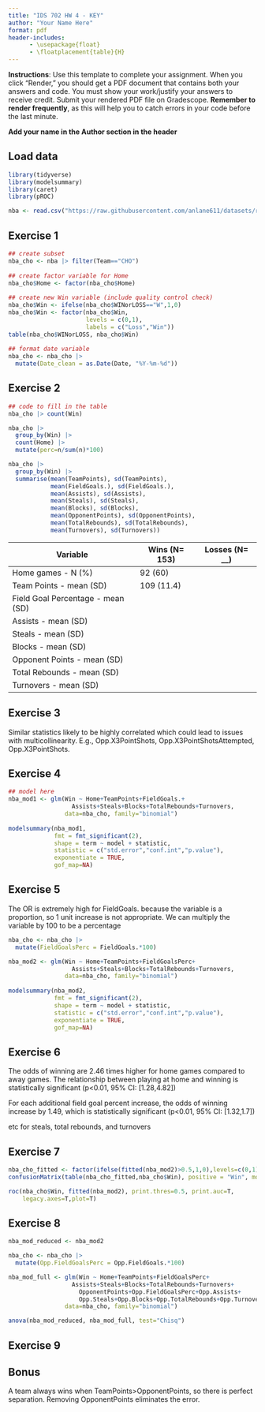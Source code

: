 ```yaml
---
title: "IDS 702 HW 4 - KEY"
author: "Your Name Here"
format: pdf
header-includes:
      - \usepackage{float}
      - \floatplacement{table}{H}
---
```


**Instructions**: Use this template to complete your assignment. When you click "Render," you should get a PDF document that contains both your answers and code. You must show your work/justify your answers to receive credit. Submit your rendered PDF file on Gradescope. **Remember to render frequently**, as this will help you to catch errors in your code before the last minute.

**Add your name in the Author section in the header**

## Load data

```r
library(tidyverse)
library(modelsummary)
library(caret)
library(pROC)

nba <- read.csv("https://raw.githubusercontent.com/anlane611/datasets/refs/heads/main/nba_games_stats.csv")
```

## Exercise 1

```r
## create subset
nba_cho <- nba |> filter(Team=="CHO")
  
## create factor variable for Home
nba_cho$Home <- factor(nba_cho$Home)
  
## create new Win variable (include quality control check)
nba_cho$Win <- ifelse(nba_cho$WINorLOSS=="W",1,0)
nba_cho$Win <- factor(nba_cho$Win, 
                      levels = c(0,1),
                      labels = c("Loss","Win"))
table(nba_cho$WINorLOSS, nba_cho$Win)
  
## format date variable
nba_cho <- nba_cho |>
  mutate(Date_clean = as.Date(Date, "%Y-%m-%d"))
```

## Exercise 2

```r
## code to fill in the table
nba_cho |> count(Win)

nba_cho |> 
  group_by(Win) |> 
  count(Home) |> 
  mutate(perc=n/sum(n)*100)

nba_cho |>
  group_by(Win) |>
  summarise(mean(TeamPoints), sd(TeamPoints),
            mean(FieldGoals.), sd(FieldGoals.),
            mean(Assists), sd(Assists),
            mean(Steals), sd(Steals),
            mean(Blocks), sd(Blocks),
            mean(OpponentPoints), sd(OpponentPoints),
            mean(TotalRebounds), sd(TotalRebounds),
            mean(Turnovers), sd(Turnovers))
```

| Variable                          | Wins (N= 153) | Losses (N= \_\_) |
|-----------------------------------|---------------|------------------|
| Home games  - N (%)               | 92 (60)       |                  |
| Team Points - mean (SD)           | 109 (11.4)    |                  |
| Field Goal Percentage - mean (SD) |               |                  |
| Assists - mean (SD)               |               |                  |
| Steals - mean (SD)                |               |                  |
| Blocks - mean (SD)                |               |                  |
| Opponent Points - mean (SD)       |               |                  |
| Total Rebounds - mean (SD)        |               |                  |
| Turnovers - mean (SD)             |               |                  |

## Exercise 3

Similar statistics likely to be highly correlated which could lead to issues with multicollinearity. E.g., Opp.X3PointShots, Opp.X3PointShotsAttempted, Opp.X3PointShots.

## Exercise 4

```r
## model here
nba_mod1 <- glm(Win ~ Home+TeamPoints+FieldGoals.+
                  Assists+Steals+Blocks+TotalRebounds+Turnovers,
                data=nba_cho, family="binomial")
  
modelsummary(nba_mod1,
             fmt = fmt_significant(2),
             shape = term ~ model + statistic,
             statistic = c("std.error","conf.int","p.value"),
             exponentiate = TRUE,
             gof_map=NA)
```

## Exercise 5

The OR is extremely high for FieldGoals. because the variable is a proportion, so 1 unit increase is not appropriate. We can multiply the variable by 100 to be a percentage

```r
nba_cho <- nba_cho |>
  mutate(FieldGoalsPerc = FieldGoals.*100)

nba_mod2 <- glm(Win ~ Home+TeamPoints+FieldGoalsPerc+
                  Assists+Steals+Blocks+TotalRebounds+Turnovers,
                data=nba_cho, family="binomial")
  
modelsummary(nba_mod2,
             fmt = fmt_significant(2),
             shape = term ~ model + statistic,
             statistic = c("std.error","conf.int","p.value"),
             exponentiate = TRUE,
             gof_map=NA)
```

## Exercise 6

The odds of winning are 2.46 times higher for home games compared to away games. The relationship between playing at home and winning is statistically significant (p\<0.01, 95% CI: \[1.28,4.82\])

For each additional field goal percent increase, the odds of winning increase by 1.49, which is statistically significant (p\<0.01, 95% CI: \[1.32,1.7\])

etc for steals, total rebounds, and turnovers

## Exercise 7

```r
nba_cho_fitted <- factor(ifelse(fitted(nba_mod2)>0.5,1,0),levels=c(0,1),labels=c("Loss","Win"))
confusionMatrix(table(nba_cho_fitted,nba_cho$Win), positive = "Win", mode="everything")

roc(nba_cho$Win, fitted(nba_mod2), print.thres=0.5, print.auc=T,
    legacy.axes=T,plot=T)
```

## Exercise 8

```r
nba_mod_reduced <- nba_mod2

nba_cho <- nba_cho |>
  mutate(Opp.FieldGoalsPerc = Opp.FieldGoals.*100)

nba_mod_full <- glm(Win ~ Home+TeamPoints+FieldGoalsPerc+
                  Assists+Steals+Blocks+TotalRebounds+Turnovers+
                    OpponentPoints+Opp.FieldGoalsPerc+Opp.Assists+
                    Opp.Steals+Opp.Blocks+Opp.TotalRebounds+Opp.Turnovers,
                data=nba_cho, family="binomial")

anova(nba_mod_reduced, nba_mod_full, test="Chisq")
```

## Exercise 9

## Bonus

A team always wins when TeamPoints\>OpponentPoints, so there is perfect separation. Removing OpponentPoints eliminates the error.
